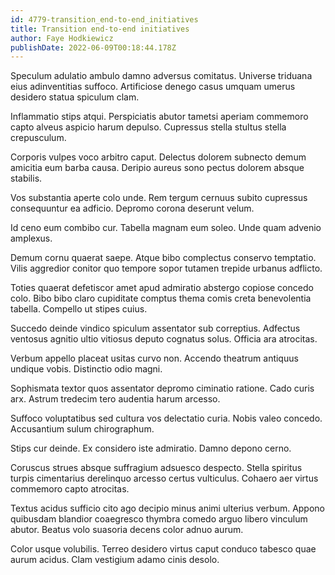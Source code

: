 ```yaml
---
id: 4779-transition_end-to-end_initiatives
title: Transition end-to-end initiatives
author: Faye Hodkiewicz
publishDate: 2022-06-09T00:18:44.178Z
---
```


Speculum adulatio ambulo damno adversus comitatus. Universe triduana eius adinventitias suffoco. Artificiose denego casus umquam umerus desidero statua spiculum clam.

Inflammatio stips atqui. Perspiciatis abutor tametsi aperiam commemoro capto alveus aspicio harum depulso. Cupressus stella stultus stella crepusculum.

Corporis vulpes voco arbitro caput. Delectus dolorem subnecto demum amicitia eum barba causa. Deripio aureus sono pectus dolorem absque stabilis.

Vos substantia aperte colo unde. Rem tergum cernuus subito cupressus consequuntur ea adficio. Depromo corona deserunt velum.

Id ceno eum combibo cur. Tabella magnam eum soleo. Unde quam advenio amplexus.

Demum cornu quaerat saepe. Atque bibo complectus conservo temptatio. Vilis aggredior conitor quo tempore sopor tutamen trepide urbanus adflicto.

Toties quaerat defetiscor amet apud admiratio abstergo copiose concedo colo. Bibo bibo claro cupiditate comptus thema comis creta benevolentia tabella. Compello ut stipes cuius.

Succedo deinde vindico spiculum assentator sub correptius. Adfectus ventosus agnitio ultio vitiosus deputo cognatus solus. Officia ara atrocitas.

Verbum appello placeat usitas curvo non. Accendo theatrum antiquus undique vobis. Distinctio odio magni.

Sophismata textor quos assentator depromo ciminatio ratione. Cado curis arx. Astrum tredecim tero audentia harum arcesso.

Suffoco voluptatibus sed cultura vos delectatio curia. Nobis valeo concedo. Accusantium sulum chirographum.

Stips cur deinde. Ex considero iste admiratio. Damno depono cerno.

Coruscus strues absque suffragium adsuesco despecto. Stella spiritus turpis cimentarius derelinquo arcesso certus vulticulus. Cohaero aer virtus commemoro capto atrocitas.

Textus acidus sufficio cito ago decipio minus animi ulterius verbum. Appono quibusdam blandior coaegresco thymbra comedo arguo libero vinculum abutor. Beatus volo suasoria decens color adnuo aurum.

Color usque volubilis. Terreo desidero virtus caput conduco tabesco quae aurum acidus. Clam vestigium adamo cinis desolo.
